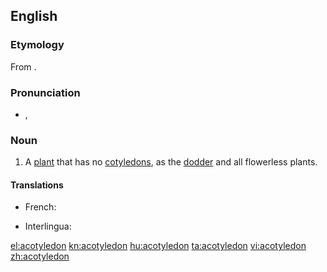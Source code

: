 ==English==

===Etymology===
From {{prefix|a|cotyledon|t1=not|t2=cup-shaped}}.

===Pronunciation===
* {{a|US}} {{IPA|/ˈeɪ.kɔt.l̩.iːdˌn̩/}}, {{X-SAMPA|1=/"eIkQt@li:d=n/}}

===Noun===
{{en-noun}}

# {{context|botany}} A [[plant]] that has no [[cotyledon]]s, as the [[dodder]] and all flowerless plants.

====Translations====
{{trans-top|plant that has no cotyledons}}
* French: {{t+|fr|acotylédone|f}}
{{trans-mid}}
* Interlingua: {{t-|ia|acotyledon}}
{{trans-bottom}}

[[el:acotyledon]]
[[kn:acotyledon]]
[[hu:acotyledon]]
[[ta:acotyledon]]
[[vi:acotyledon]]
[[zh:acotyledon]]